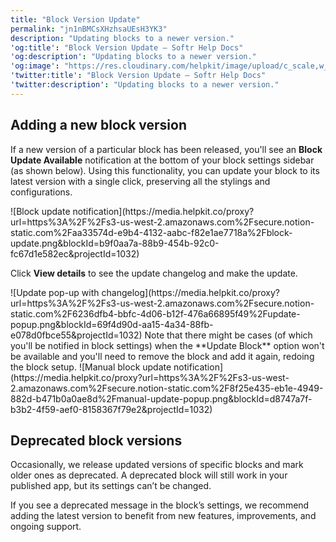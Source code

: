 ```yaml
---
title: "Block Version Update"
permalink: "jn1nBMCsXHzhsaUEsH3YK3"
description: "Updating blocks to a newer version."
'og:title': "Block Version Update – Softr Help Docs"
'og:description': "Updating blocks to a newer version."
'og:image': "https://res.cloudinary.com/helpkit/image/upload/c_scale,w_700,q_auto/v1674219840/softrdocs_meta_OG_Image_Url_258f31c013.png"
'twitter:title': "Block Version Update – Softr Help Docs"
'twitter:description': "Updating blocks to a newer version."
---
```

## Adding a new block version

If a new version of a particular block has been released, you'll see an **Block Update Available** notification at the bottom of your block settings sidebar (as shown below). Using this functionality, you can update your block to its latest version with a single click, preserving all the stylings and configurations.
<Frame caption="Block update notification">![Block update notification](https://media.helpkit.co/proxy?url=https%3A%2F%2Fs3-us-west-2.amazonaws.com%2Fsecure.notion-static.com%2Faa33574d-e9b4-4132-aabc-f82e1ae7718a%2Fblock-update.png&blockId=b9f0aa7a-88b9-454b-92c0-fc67d1e582ec&projectId=1032)</Frame>

Click **View details** to see the update changelog and make the update.
<Frame caption="Update pop-up with changelog">![Update pop-up with changelog](https://media.helpkit.co/proxy?url=https%3A%2F%2Fs3-us-west-2.amazonaws.com%2Fsecure.notion-static.com%2F6236dfb4-bbfc-4d06-b12f-476a66895f49%2Fupdate-popup.png&blockId=69f4d90d-aa15-4a34-88fb-e078d0fbce55&projectId=1032)</Frame>
<Tip>Note that there might be cases (of which you'll be notified in block settings) when the **Update Block** option won't be available and you'll need to remove the block and add it again, redoing the block setup.</Tip>
<Frame caption="Manual block update notification">![Manual block update notification](https://media.helpkit.co/proxy?url=https%3A%2F%2Fs3-us-west-2.amazonaws.com%2Fsecure.notion-static.com%2F8f25e435-eb1e-4949-882d-b471b0a0ae8d%2Fmanual-update-popup.png&blockId=d8747a7f-b3b2-4f59-aef0-8158367f79e2&projectId=1032)</Frame>

## Deprecated block versions

Occasionally, we release updated versions of specific blocks and mark older ones as deprecated. A deprecated block will still work in your published app, but its settings can’t be changed.

If you see a deprecated message in the block’s settings, we recommend adding the latest version to benefit from new features, improvements, and ongoing support.